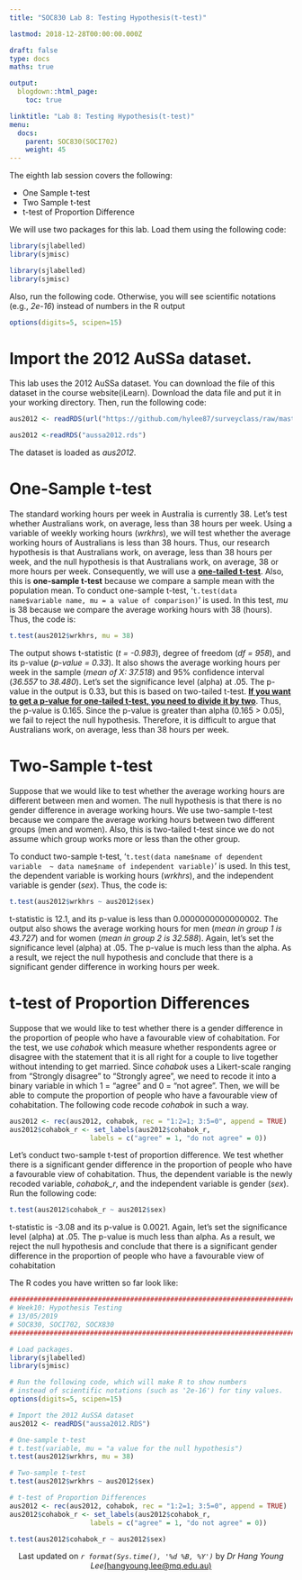 ```yaml
---
title: "SOC830 Lab 8: Testing Hypothesis(t-test)"

lastmod: 2018-12-28T00:00:00.000Z

draft: false
type: docs
maths: true

output:
  blogdown::html_page:
    toc: true

linktitle: "Lab 8: Testing Hypothesis(t-test)"
menu:
  docs:
    parent: SOC830(SOCI702)
    weight: 45
---
```

The eighth lab session covers the following:
  
* One Sample t-test
* Two Sample t-test
* t-test of Proportion Difference

We will use two packages for this lab. Load them using the following code:
  
```r
library(sjlabelled)
library(sjmisc)
```

```r
library(sjlabelled)
library(sjmisc)
```

Also, run the following code. Otherwise, you will see scientific notations (e.g., *2e-16*) instead of numbers in the R output

```r
options(digits=5, scipen=15)
```

# Import the 2012 AuSSa dataset.
This lab uses the 2012 AuSSa dataset. You can download the file of this dataset in the course website(iLearn). Download the data file and put it in your working directory. Then, run the following code: 

```r
aus2012 <- readRDS(url("https://github.com/hylee87/surveyclass/raw/master/data/aussa2012.rds"))
```
```r
aus2012 <-readRDS("aussa2012.rds")
```

The dataset is loaded as _aus2012_.

# One-Sample t-test
The standard working hours per week in Australia is currently 38. Let’s test whether Australians work, on average, less than 38 hours per week. Using a variable of weekly working hours (*wrkhrs*), we will test whether the average working hours of Australians is less than 38 hours. Thus, our research hypothesis is that Australians work, on average, less than 38 hours per week, and the null hypothesis is that Australians work, on average, 38 or more hours per week. Consequently, we will use a <u>**one-tailed t-test**</u>. Also, this is **one-sample t-test** because we compare a sample mean with the population mean.
To conduct one-sample t-test, ‘`t.test(data name$variable name, mu = a value of comparison)`’ is used. In this test, *mu* is 38 because we compare the average working hours with 38 (hours). Thus, the code is:

```r
t.test(aus2012$wrkhrs, mu = 38)
```

The output shows t-statistic (*t = -0.983*), degree of freedom (*df = 958*), and its p-value (*p-value = 0.33*).  It also shows the average working hours per week in the sample (*mean of X: 37.518*) and 95% confidence interval (*36.557* to *38.480*). Let’s set the significance level (alpha) at .05. The p-value in the output is 0.33, but this is based on two-tailed t-test. <u>**If you want to get a p-value for one-tailed t-test, you need to divide it by two**</u>. Thus, the p-value is 0.165. Since the p-value is greater than alpha (0.165 > 0.05), we fail to reject the null hypothesis. Therefore, it is difficult to argue that Australians work, on average, less than 38 hours per week.

# Two-Sample t-test
Suppose that we would like to test whether the average working hours are different between men and women. The null hypothesis is that there is no gender difference in average working hours. We use two-sample t-test because we compare the average working hours between two different groups (men and women). Also, this is two-tailed t-test since we do not assume which group works more or less than the other group.

To conduct two-sample t-test, ‘`t.test(data name$name of dependent variable  ~ data name$name of independent variable)`’ is used. In this test, the dependent variable is working hours (*wrkhrs*), and the independent variable is gender (*sex*). Thus, the code is:

```r
t.test(aus2012$wrkhrs ~ aus2012$sex)
```

t-statistic is 12.1, and its p-value is less than 0.0000000000000002. The output also shows the average working hours for men (*mean in group 1 is 43.727*) and for women (*mean in group 2 is 32.588*). Again, let’s set the significance level (alpha) at .05. The p-value is much less than the alpha. As a result, we reject the null hypothesis and conclude that there is a significant gender difference in working hours per week.

# t-test of Proportion Differences
Suppose that we would like to test whether there is a gender difference in the proportion of people who have a favourable view of cohabitation. For the test, we use *cohabok* which measure whether respondents agree or disagree with the statement that it is all right for a couple to live together without intending to get married. Since *cohabok* uses a Likert-scale ranging from “Strongly disagree” to “Strongly agree”, we need to recode it into a binary variable in which 1 = “agree” and 0 = “not agree”. Then, we will be able to compute the proportion of people who have a favourable view of cohabitation. The following code recode *cohabok* in such a way.

```r
aus2012 <- rec(aus2012, cohabok, rec = "1:2=1; 3:5=0", append = TRUE)
aus2012$cohabok_r <- set_labels(aus2012$cohabok_r, 
                    labels = c("agree" = 1, "do not agree" = 0))
```

Let’s conduct two-sample t-test of proportion difference. We test whether there is a significant gender difference in the proportion of people who have a favourable view of cohabitation. Thus, the dependent variable is the newly recoded variable, *cohabok_r*, and the independent variable is gender (*sex*). Run the following code:

```r
t.test(aus2012$cohabok_r ~ aus2012$sex)
```

t-statistic is -3.08 and its p-value is 0.0021. Again, let’s set the significance level (alpha) at .05. The p-value is much less than alpha. As a result, we reject the null hypothesis and conclude that there is a significant gender difference in the proportion of people who have a favourable view of cohabitation

The R codes you have written so far look like:

```r
###############################################################################
# Week10: Hypothesis Testing
# 13/05/2019
# SOC830, SOCI702, SOCX830
################################################################################

# Load packages.
library(sjlabelled)
library(sjmisc)

# Run the following code, which will make R to show numbers 
# instead of scientific notations (such as '2e-16') for tiny values.
options(digits=5, scipen=15)

# Import the 2012 AuSSA dataset
aus2012 <- readRDS("aussa2012.RDS")

# One-sample t-test
# t.test(variable, mu = "a value for the null hypothesis")
t.test(aus2012$wrkhrs, mu = 38)

# Two-sample t-test
t.test(aus2012$wrkhrs ~ aus2012$sex)

# t-test of Proportion Differences
aus2012 <- rec(aus2012, cohabok, rec = "1:2=1; 3:5=0", append = TRUE)
aus2012$cohabok_r <- set_labels(aus2012$cohabok_r, 
                    labels = c("agree" = 1, "do not agree" = 0))

t.test(aus2012$cohabok_r ~ aus2012$sex)
```

<center>
Last updated on _`r format(Sys.time(), '%d %B, %Y')`_ by _Dr Hang Young Lee_[(hangyoung.lee@mq.edu.au)](mailto:hangyoung.lee@mq.edu.au)
</center>
